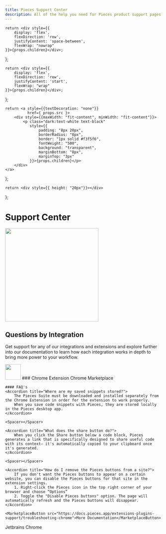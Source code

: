 ```yaml
---
title: Pieces Support Center
description: All of the help you need for Pieces product support pages. FAQs and articles and more. Contact our Support team for help.
---
```


    return <div style={{
        display: 'flex',
        flexDirection: 'row',
        justifyContent: 'space-between',
        flexWrap: "nowrap"
    }}>{props.children}</div>;
};

    return <div style={{
        display: 'flex',
        flexDirection: 'row',
        justifyContent: 'start',
        flexWrap: "wrap"
    }}>{props.children}</div>;
};

    return <a style={{textDecoration: "none"}}
              href={ props.src }>
        <div style={{maxWidth: "fit-content", minWidth: "fit-content"}}>
            <p class="dark:text-white text-black"
               style={{
                   padding: "8px 20px",
                   borderRadius: "8px",
                   border: "1px solid #f3f5f6",
                   fontWeight: "500",
                   background: "transparent",
                   marginBottom: "8px",
                   marginTop: "3px"
               }}>{props.children}</p>
        </div>
    </a>
};

    return <div style={{ height: "20px"}}></div>
};



<link rel="canonical" href="https://code.pieces.app/support" />

# Support Center

<Image height="300px" width="300px" src="https://assets.website-files.com/6143afec68f55570f449ef97/63349265603dbf9fead4ad8a_support-opt.png"></Image>

## Questions by Integration

Get support for any of our integrations and extensions and explore further into our documentation to learn how each integration works
in depth to bring more power to your workflow.

<Accordion defaultOpen title="Chrome">
    <GridFlexSpaceBetweenRow>
        <GridFlexRow>
            <Image width="50px" src={"/assets/logos/chrome_logo.png"} />
            ### Chrome Extension
        </GridFlexRow>
        <GridFlexRow>
            <MarketplaceButton src="https://chrome.google.com/webstore/detail/pieces-save-code-snippets/igbgibhbfonhmjlechmeefimncpekepm">Chrome Marketplace</MarketplaceButton>
        </GridFlexRow>
    </GridFlexSpaceBetweenRow>

    #### FAQ's
    <Accordion title="Where are my saved snippets stored?">
        The Pieces Suite must be downloaded and installed separately from the Chrome Extension in order for the extension to work properly.
        When you save code snippets with Pieces, they are stored locally in the Pieces desktop app.
    </Accordion>

    <Spacer></Spacer>

    <Accordion title="What does the share button do?">
        When you click the Share button below a code block, Pieces generates a link that is specifically designed to share useful code with its context— it's automatically copied to your clipboard once it's generated.
    </Accordion>

    <Spacer></Spacer>

    <Accordion title="How do I remove the Pieces buttons from a site?">
        If you don't want the Pieces buttons to appear on a certain website, you can disable the Pieces buttons for that site in the extension settings.
        1. Right-click the Pieces icon in the top right corner of your browser and choose “Options”
        2. Toggle the "Disable Pieces buttons" option. The page will automatically refresh and the Pieces buttons will disappear.
    </Accordion>

    <MarketplaceButton src="https://docs.pieces.app/extensions-plugins-support/troubleshooting-chrome">More Documentation</MarketplaceButton>

</Accordion>

<Accordion title="Jetbrains">
    Jetbrains
</Accordion>

<Accordion title="Chrome">
    Chrome
</Accordion>